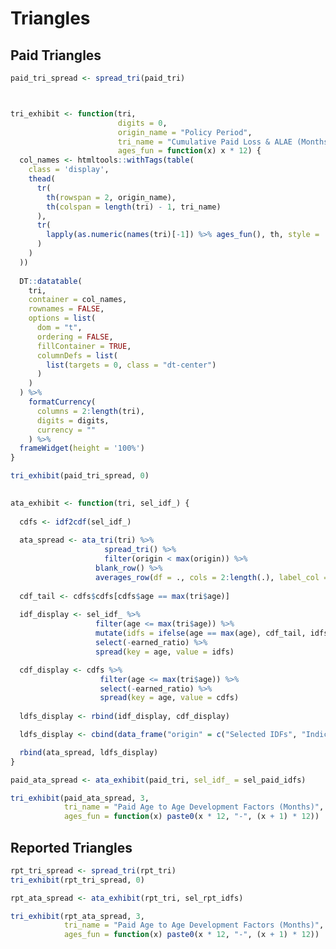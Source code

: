 # Triangles

## Paid Triangles

```r
paid_tri_spread <- spread_tri(paid_tri)



tri_exhibit <- function(tri, 
                        digits = 0, 
                        origin_name = "Policy Period",
                        tri_name = "Cumulative Paid Loss & ALAE (Months)",
                        ages_fun = function(x) x * 12) {
  col_names <- htmltools::withTags(table(
    class = 'display',
    thead(
      tr(
        th(rowspan = 2, origin_name),
        th(colspan = length(tri) - 1, tri_name)
      ),
      tr(
        lapply(as.numeric(names(tri)[-1]) %>% ages_fun(), th, style = 'text-align: center')
      )
    )
  ))
  
  DT::datatable(
    tri,
    container = col_names,
    rownames = FALSE,
    options = list(
      dom = "t",
      ordering = FALSE,
      fillContainer = TRUE,
      columnDefs = list(
        list(targets = 0, class = "dt-center")
      )
    ) 
  ) %>%
    formatCurrency(
      columns = 2:length(tri),
      digits = digits,
      currency = ""
    ) %>% 
  frameWidget(height = '100%')
}

tri_exhibit(paid_tri_spread, 0)
  
```

```r

ata_exhibit <- function(tri, sel_idf_) {
  
  cdfs <- idf2cdf(sel_idf_)
  
  ata_spread <- ata_tri(tri) %>%
                     spread_tri() %>%
                     filter(origin < max(origin)) %>%
                   blank_row() %>%
                   averages_row(df = ., cols = 2:length(.), label_col = 1, label = "Straight AVG")
  
  cdf_tail <- cdfs$cdfs[cdfs$age == max(tri$age)]
  
  idf_display <- sel_idf_ %>%
                   filter(age <= max(tri$age)) %>%
                   mutate(idfs = ifelse(age == max(age), cdf_tail, idfs)) %>%
                   select(-earned_ratio) %>%
                   spread(key = age, value = idfs)  

  cdf_display <- cdfs %>%
                    filter(age <= max(tri$age)) %>%
                    select(-earned_ratio) %>%
                    spread(key = age, value = cdfs)
  
  ldfs_display <- rbind(idf_display, cdf_display)

  ldfs_display <- cbind(data_frame("origin" = c("Selected IDFs", "Indicated CDFs")), ldfs_display)

  rbind(ata_spread, ldfs_display)
}

paid_ata_spread <- ata_exhibit(paid_tri, sel_idf_ = sel_paid_idfs)

tri_exhibit(paid_ata_spread, 3, 
            tri_name = "Paid Age to Age Development Factors (Months)",
            ages_fun = function(x) paste0(x * 12, "-", (x + 1) * 12))
```

## Reported Triangles

```r
rpt_tri_spread <- spread_tri(rpt_tri)
tri_exhibit(rpt_tri_spread, 0)
```

```r
rpt_ata_spread <- ata_exhibit(rpt_tri, sel_rpt_idfs)

tri_exhibit(rpt_ata_spread, 3, 
            tri_name = "Paid Age to Age Development Factors (Months)",
            ages_fun = function(x) paste0(x * 12, "-", (x + 1) * 12))
```
